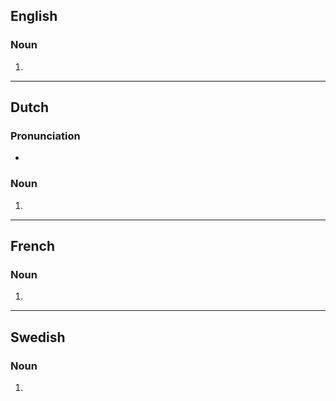 ==English==

===Noun===
{{head|en|noun form}}

# {{plural of|en|dressing}}

----

==Dutch==

===Pronunciation===
* {{audio|nl|Nl-dressings.ogg|Audio}}

===Noun===
{{head|nl|noun plural form}}

# {{plural of|nl|dressing}}

----

==French==

===Noun===
{{head|fr|noun form|g=m}}

# {{plural of|fr|dressing}}

----

==Swedish==

===Noun===
{{head|sv|noun form}}

# {{sv-noun-form-indef-gen|dressing}}